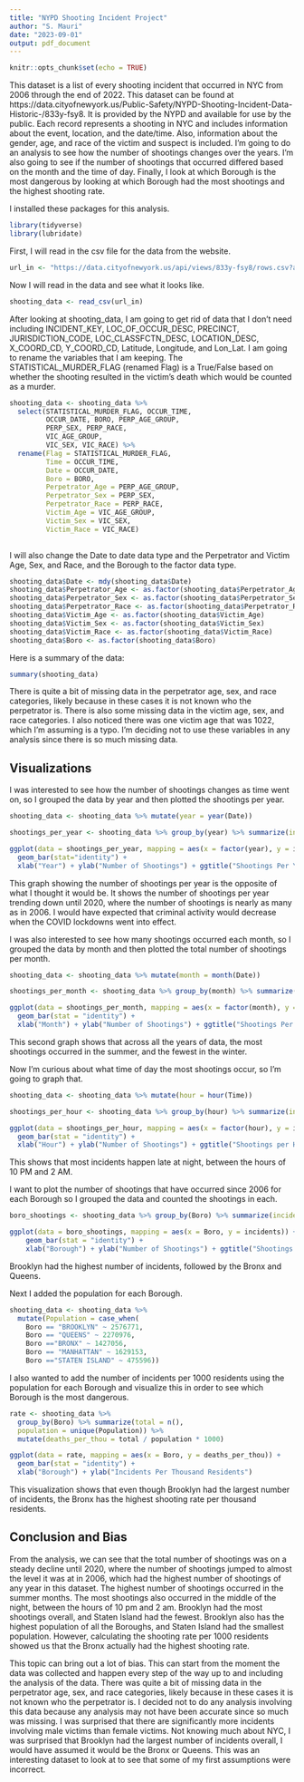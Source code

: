```yaml
---
title: "NYPD Shooting Incident Project"
author: "S. Mauri"
date: "2023-09-01"
output: pdf_document
---
```


```r
knitr::opts_chunk$set(echo = TRUE)
```
This dataset is a list of every shooting incident that occurred in NYC from 2006 through the end of 2022. This dataset can be found at https://data.cityofnewyork.us/Public-Safety/NYPD-Shooting-Incident-Data-Historic-/833y-fsy8. It is provided by the NYPD and available for use by the public. Each record represents a shooting in NYC and includes information about the event, location, and the date/time. Also, information about the gender, age, and race of the victim and suspect is included. I'm going to do an analysis to see how the number of shootings changes over the years. I'm also going to see if the number of shootings that occurred differed based on the month and the time of day. Finally, I look at which Borough is the most dangerous by looking at which Borough had the most shootings and the highest shooting rate.

I installed these packages for this analysis.
```r
library(tidyverse)
library(lubridate)
```

First, I will read in the csv file for the data from the website.

```r

url_in <- "https://data.cityofnewyork.us/api/views/833y-fsy8/rows.csv?accessType=DOWNLOAD"

```

Now I will read in the data and see what it looks like.

```r

shooting_data <- read_csv(url_in)

```

After looking at shooting_data, I am going to get rid of data that I don't need including INCIDENT_KEY, LOC_OF_OCCUR_DESC, PRECINCT, JURISDICTION_CODE, LOC_CLASSFCTN_DESC, LOCATION_DESC, X_COORD_CD, Y_COORD_CD, Latitude, Longitude, and Lon_Lat. I am going to rename the variables that I am keeping. The STATISTICAL_MURDER_FLAG (renamed Flag) is a True/False based on whether the shooting resulted in the victim's death which would be counted as a murder.

```r
shooting_data <- shooting_data %>%
  select(STATISTICAL_MURDER_FLAG, OCCUR_TIME, 
         OCCUR_DATE, BORO, PERP_AGE_GROUP,               
         PERP_SEX, PERP_RACE,                 
         VIC_AGE_GROUP,
         VIC_SEX, VIC_RACE) %>%
  rename(Flag = STATISTICAL_MURDER_FLAG, 
         Time = OCCUR_TIME, 
         Date = OCCUR_DATE, 
         Boro = BORO, 
         Perpetrator_Age = PERP_AGE_GROUP, 
         Perpetrator_Sex = PERP_SEX, 
         Perpetrator_Race = PERP_RACE, 
         Victim_Age = VIC_AGE_GROUP,
         Victim_Sex = VIC_SEX, 
         Victim_Race = VIC_RACE) 
  

```
I will also change the Date to date data type and the Perpetrator and Victim Age, Sex, and Race, and the Borough to the factor data type.

```r
shooting_data$Date <- mdy(shooting_data$Date)
shooting_data$Perpetrator_Age <- as.factor(shooting_data$Perpetrator_Age)
shooting_data$Perpetrator_Sex <- as.factor(shooting_data$Perpetrator_Sex)
shooting_data$Perpetrator_Race <- as.factor(shooting_data$Perpetrator_Race)
shooting_data$Victim_Age <- as.factor(shooting_data$Victim_Age)
shooting_data$Victim_Sex <- as.factor(shooting_data$Victim_Sex)
shooting_data$Victim_Race <- as.factor(shooting_data$Victim_Race)
shooting_data$Boro <- as.factor(shooting_data$Boro)
```


Here is a summary of the data:
```r
summary(shooting_data)

```
There is quite a bit of missing data in the perpetrator age, sex, and race categories, likely because in these cases it is not known who the perpetrator is. There is also some missing data in the victim age, sex, and race categories. I also noticed there was one victim age that was 1022, which I'm assuming is a typo. I'm deciding not to use these variables in any analysis since there is so much missing data. 

## Visualizations

I was interested to see how the number of shootings changes as time went on, so I grouped the data by year and then plotted the shootings per year. 

```r

shooting_data <- shooting_data %>% mutate(year = year(Date))

shootings_per_year <- shooting_data %>% group_by(year) %>% summarize(incidents_per_year = n())

ggplot(data = shootings_per_year, mapping = aes(x = factor(year), y = incidents_per_year)) + 
  geom_bar(stat="identity") + 
  xlab("Year") + ylab("Number of Shootings") + ggtitle("Shootings Per Year")

```

This graph showing the number of shootings per year is the opposite of what I thought it would be. It shows the number of shootings per year trending down until 2020, where the number of shootings is nearly as many as in 2006. I would have expected that criminal activity would decrease when the COVID lockdowns went into effect.

I was also interested to see how many shootings occurred each month, so I grouped the data by month and then plotted the total number of shootings per month.

```r
shooting_data <- shooting_data %>% mutate(month = month(Date))

shootings_per_month <- shooting_data %>% group_by(month) %>% summarize(incidents_per_month = n())

ggplot(data = shootings_per_month, mapping = aes(x = factor(month), y = incidents_per_month)) + 
  geom_bar(stat = "identity") + 
  xlab("Month") + ylab("Number of Shootings") + ggtitle("Shootings Per Month Across All Years")

```
This second graph shows that across all the years of data, the most shootings occurred in the summer, and the fewest in the winter.

Now I'm curious about what time of day the most shootings occur, so I'm going to graph that.

```r
shooting_data <- shooting_data %>% mutate(hour = hour(Time))

shootings_per_hour <- shooting_data %>% group_by(hour) %>% summarize(incidents_per_hour = n())

ggplot(data = shootings_per_hour, mapping = aes(x = factor(hour), y = incidents_per_hour)) +
  geom_bar(stat = "identity") + 
  xlab("Hour") + ylab("Number of Shootings") + ggtitle("Shootings per Hour Across All Years")

```
This shows that most incidents happen late at night, between the hours of 10 PM and 2 AM.

I want to plot the number of shootings that have occurred since 2006 for each Borough so I grouped the data and counted the shootings in each. 

```r
boro_shootings <- shooting_data %>% group_by(Boro) %>% summarize(incidents = n())

ggplot(data = boro_shootings, mapping = aes(x = Boro, y = incidents)) + 
    geom_bar(stat = "identity") +
    xlab("Borough") + ylab("Number of Shootings") + ggtitle("Shootings Per Borough")

```
Brooklyn had the highest number of incidents, followed by the Bronx and Queens. 

Next I added the population for each Borough.

```r
shooting_data <- shooting_data %>% 
  mutate(Population = case_when(
    Boro == "BROOKLYN" ~ 2576771, 
    Boro == "QUEENS" ~ 2270976, 
    Boro =="BRONX" ~ 1427056, 
    Boro == "MANHATTAN" ~ 1629153, 
    Boro =="STATEN ISLAND" ~ 475596))
```

I also wanted to add the number of incidents per 1000 residents using the population for each Borough and visualize this in order to see which Borough is the most dangerous.

```r
rate <- shooting_data %>% 
  group_by(Boro) %>% summarize(total = n(), 
  population = unique(Population)) %>%        
  mutate(deaths_per_thou = total / population * 1000)

ggplot(data = rate, mapping = aes(x = Boro, y = deaths_per_thou)) + 
  geom_bar(stat = "identity") + 
  xlab("Borough") + ylab("Incidents Per Thousand Residents")

```


This visualization shows that even though Brooklyn had the largest number of incidents, the Bronx has the highest shooting rate per thousand residents.


## Conclusion and Bias

From the analysis, we can see that the total number of shootings was on a steady decline until 2020, where the number of shootings jumped to almost the level it was at in 2006, which had the highest number of shootings of any year in this dataset. The highest number of shootings occurred in the summer months. The most shootings also occurred in the middle of the night, between the hours of 10 pm and 2 am. Brooklyn had the most shootings overall, and Staten Island had the fewest. Brooklyn also has the highest population of all the Boroughs, and Staten Island had the smallest population. However, calculating the shooting rate per 1000 residents showed us that the Bronx actually had the highest shooting rate. 

This topic can bring out a lot of bias. This can start from the moment the data was collected and happen every step of the way up to and including the analysis of the data. There was quite a bit of missing data in the perpetrator age, sex, and race categories, likely because in these cases it is not known who the perpetrator is. I decided not to do any analysis involving this data because any analysis may not have been accurate since so much was missing. I was surprised that there are significantly more incidents involving male victims than female victims. Not knowing much about NYC, I was surprised that Brooklyn had the largest number of incidents overall, I would have assumed it would be the Bronx or Queens. This was an interesting dataset to look at to see that some of my first assumptions were incorrect.
